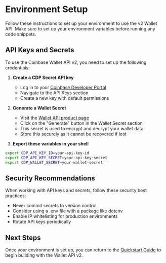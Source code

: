 # Environment Setup

Follow these instructions to set up your environment to use the v2 Wallet API. Make sure to set up your environment variables before running any code snippets.

## API Keys and Secrets

To use the Coinbase Wallet API v2, you need to set up the following credentials:

1. **Create a CDP Secret API key**

   - Log in to your [Coinbase Developer Portal](https://portal.cdp.coinbase.com/projects/overview)
   - Navigate to the API Keys section
   - Create a new key with default permissions

2. **Generate a Wallet Secret**

   - Visit the [Wallet API product page](https://portal.cdp.coinbase.com/products/wallet-api)
   - Click on the "Generate" button in the Wallet Secret section
   - This secret is used to encrypt and decrypt your wallet data
   - Store this securely as it cannot be recovered if lost

3. **Export these variables in your shell**

```bash
export CDP_API_KEY_ID=your-api-key-id
export CDP_API_KEY_SECRET=your-api-key-secret
export CDP_WALLET_SECRET=your-wallet-secret
```

## Security Recommendations

When working with API keys and secrets, follow these security best practices:

- Never commit secrets to version control
- Consider using a .env file with a package like dotenv
- Enable IP whitelisting for production environments
- Rotate API keys periodically

## Next Steps

Once your environment is set up, you can return to the [Quickstart Guide](/getting-started) to begin building with the Wallet API v2.
